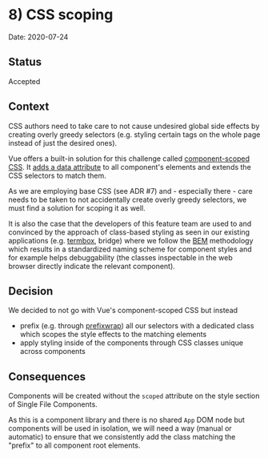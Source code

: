
<Meta title="Documentation/Decisions and ADRs/ADRs/8) CSS scoping" />

# 8) CSS scoping

Date: 2020-07-24

## Status

Accepted

## Context

CSS authors need to take care to not cause undesired global side effects by creating overly greedy selectors (e.g. styling certain tags on the whole page instead of just the desired ones).

Vue offers a built-in solution for this challenge called [component-scoped CSS](https://vuejs.org/v2/guide/comparison.html#Component-Scoped-CSS). It [adds a data attribute](https://vue-loader.vuejs.org/guide/scoped-css.html#scoped-css) to all component's elements and extends the CSS selectors to match them.

As we are employing base CSS (see ADR #7) and - especially there - care needs to be taken to not accidentally create overly greedy selectors, we must find a solution for scoping it as well.

It is also the case that the developers of this feature team are used to and convinced by the approach of class-based styling as seen in our existing applications (e.g. [termbox](https://gerrit.wikimedia.org/r/plugins/gitiles/wikibase/termbox/+/0d4af4/docs/styles.md), bridge) where we follow the [BEM](http://getbem.com/) methodology which results in a standardized naming scheme for component styles and for example helps debuggability (the classes inspectable in the web browser directly indicate the relevant component).

## Decision

We decided to not go with Vue's component-scoped CSS but instead
* prefix (e.g. through [prefixwrap](https://www.npmjs.com/package/postcss-prefixwrap)) all our selectors with a dedicated class which scopes the style effects to the matching elements
* apply styling inside of the components through CSS classes unique across components

## Consequences

Components will be created without the `scoped` attribute on the style section of Single File Components.

As this is a component library and there is no shared `App` DOM node but components will be used in isolation, we will need a way (manual or automatic) to ensure that we consistently add the class matching the "prefix" to all component root elements.
